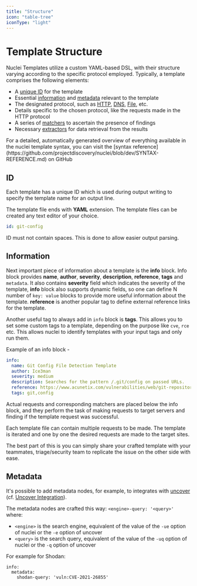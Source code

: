 ```yaml
---
title: "Structure"
icon: "table-tree"
iconType: "light"
---
```


# Template Structure

Nuclei Templates utilize a custom YAML-based DSL, with their structure varying according to the specific protocol employed. Typically, a template comprises the following elements:

- A [unique ID](#id) for the template
- Essential [information](#information) and [metadata](#metadata) relevant to the template
- The designated protocol, such as [HTTP](/templates/protocols/http/basic-http), [DNS](/templates/protocols/dns), [File](/templates/protocols/file), etc.
- Details specific to the chosen protocol, like the requests made in the HTTP protocol
- A series of [matchers](/templates/reference/matchers) to ascertain the presence of findings
- Necessary [extractors](/templates/reference/extractors) for data retrieval from the results

<Tip>
For a detailed, automatically generated overview of everything available in the nuclei template syntax, you can visit the [syntax reference](https://github.com/projectdiscovery/nuclei/blob/dev/SYNTAX-REFERENCE.md) on GitHub
</Tip>

## ID

Each template has a unique ID which is used during output writing to specify the template name for an output line.

The template file ends with **YAML** extension. The template files can be created any text editor of your choice.

```yaml
id: git-config
```

ID must not contain spaces. This is done to allow easier output parsing.

## Information

Next important piece of information about a template is the **info** block. Info block provides **name**, **author**, **severity**, **description**, **reference**, **tags** and `metadata`. It also contains **severity** field which indicates the severity of the template, **info** block also supports dynamic fields, so one can define N number of `key: value` blocks to provide more useful information about the template. **reference** is another popular tag to define external reference links for the template.

Another useful tag to always add in `info` block is **tags**. This allows you to set some custom tags to a template, depending on the purpose like `cve`, `rce` etc. This allows nuclei to identify templates with your input tags and only run them.

Example of an info block - 
```yaml
info:
  name: Git Config File Detection Template
  author: Ice3man
  severity: medium
  description: Searches for the pattern /.git/config on passed URLs.
  reference: https://www.acunetix.com/vulnerabilities/web/git-repository-found/
  tags: git,config
```
Actual requests and corresponding matchers are placed below the info block, and they perform the task of making requests to target servers and finding if the template request was successful.

Each template file can contain multiple requests to be made. The template is iterated and one by one the desired requests are made to the target sites.


The best part of this is you can simply share your crafted template with your teammates, triage/security team to replicate the issue on the other side with ease.

## Metadata

It's possible to add metadata nodes, for example, to integrates with [uncover](https://github.com/projectdiscovery/uncover) (cf. [Uncover Integration](https://nuclei.projectdiscovery.io/nuclei/get-started/#uncover-integration)).

The metadata nodes are crafted this way: `<engine>-query: '<query>'` where:

- `<engine>` is the search engine, equivalent of the value of the `-ue` option of nuclei or the `-e` option of uncover
- `<query>` is the search query, equivalent of the value of the `-uq` option of nuclei or the `-q` option of uncover

For example for Shodan:

```
info:
  metadata:
    shodan-query: 'vuln:CVE-2021-26855'
```